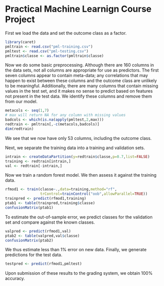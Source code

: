 Practical Machine Learnign Course Project
========================================================

First we load the data and set the outcome class as a factor. 

```r
library(caret)
pmltrain <- read.csv("pml-training.csv")
pmltest <- read.csv("pml-testing.csv")
pmltrain$classe <- as.factor(pmltrain$classe)
```

Now we do some basic preprocessing.  Although there are 160 columns in the data sets, not all columns are appropriate for use as predictors.  The first seven columns appear to contain meta-data; any correlations that may happen to exist between these columns and the outcome class are unlikely to be meaningful.  Additionally, there are many columns that contain missing values in the test set, and it makes no sense to predict based on features not present in the test data. We identify these columns and remove them from our model.

```r
metacols <- seq(1,7)
# max will return NA for any column with missing values
badcols <- which(is.na(apply(pmltest,2,max)))
redtrain <- pmltrain[,-c(metacols,badcols)]
dim(redtrain)
```

We see that we now have only 53 columns, including the outcome class.

Next, we separate the training data into a training and validation sets.

```r
intrain <- createDataPartition(y=redtrain$classe,p=0.7,list=FALSE)
training <- redtrain[intrain,]
val <- redtrain[-intrain,]
```

Now we train a random forest model.  We then assess it against the training data.

```r
rfmod1 <- train(classe~.,data=training,method="rf", 
                trControl=trainControl("oob",allowParallel=TRUE))
trainpred <- predict(rfmod1,training)
ptab1 <- table(trainpred,training$classe)
confusionMatrix(ptab1)
```

To estimate the out-of-sample error, we predict classes for the validation set and compare against the known classes.

```r
valpred <- predict(rfmod1,val)
ptab2 <- table(valpred,val$classe)
confusionMatrix(ptab2)
```

We thus estimate less than 1% error on new data.  Finally, we generate predictions for the test data.

```r
testpred <- predict(rfmod1,pmltest)
```

Upon submission of these results to the grading system, we obtain 100% accuracy.

